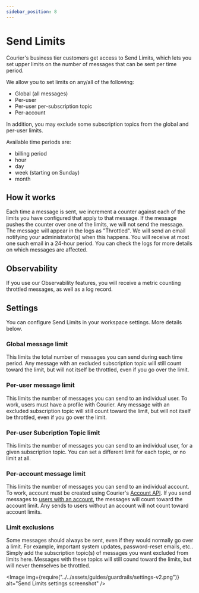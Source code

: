 ```yaml
---
sidebar_position: 8
---
```



# Send Limits

Courier's business tier customers get access to Send Limits, which lets you set upper limits on the number of messages that can be sent per time period.

We allow you to set limits on any/all of the following:

- Global (all messages)
- Per-user
- Per-user per-subscription topic
- Per-account

In addition, you may exclude some subscription topics from the global and per-user limits.

Available time periods are:

- billing period
- hour
- day
- week (starting on Sunday)
- month

## How it works

Each time a message is sent, we increment a counter against each of the limits you have configured that apply to that message. If the message pushes the counter over one of the limits, we will not send the message.
The message will appear in the logs as "Throttled". We will send an email notifying your administrator(s) when this happens. You will receive at most one such email in a 24-hour period. You can check the logs for more details
on which messages are affected.

## Observability

If you use our Observability features, you will receive a metric counting throttled messages, as well as a log record.

## Settings

You can configure Send Limits in your workspace settings. More details below.

### Global message limit

This limits the total number of messages you can send during each time period. Any message with an excluded subscription topic will still count toward the limit, but will not itself be throttled, even if you go over the limit.

### Per-user message limit

This limits the number of messages you can send to an individual user. To work, users must have a profile with Courier. Any message with an excluded subscription topic will still count toward the limit, but will not itself be throttled, even if you go over the limit.

### Per-user Subcription Topic limit

This limits the number of messages you can send to an individual user, for a given subscription topic. You can set a different limit for each topic, or no limit at all.

### Per-account message limit

This limits the number of messages you can send to an individual account. To work, account must be created using Courier's [Account API](https://www.courier.com/docs/reference/accounts/create-replace/). If you send messages to [users with an account](https://www.courier.com/docs/reference/accounts/user-membership/), the messages will count toward the account limit. Any sends to users without an account will not count toward account limits.

### Limit exclusions

Some messages should always be sent, even if they would normally go over a limit. For example, important system updates, password-reset emails, etc.. Simply add the subscription topic(s) of messages you want excluded from limits here. Messages with these topics will still cound toward the limits, but will never themselves be throttled.

<Image
  img={require("../../assets/guides/guardrails/settings-v2.png")}
  alt="Send Limits settings screenshot"
/>
